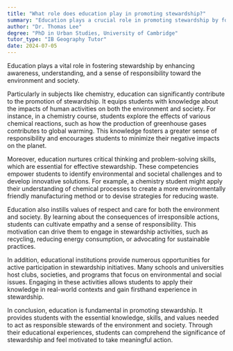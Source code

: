 ```yaml
---
title: "What role does education play in promoting stewardship?"
summary: "Education plays a crucial role in promoting stewardship by fostering awareness, understanding, and responsibility towards the environment and society."
author: "Dr. Thomas Lee"
degree: "PhD in Urban Studies, University of Cambridge"
tutor_type: "IB Geography Tutor"
date: 2024-07-05
---
```


Education plays a vital role in fostering stewardship by enhancing awareness, understanding, and a sense of responsibility toward the environment and society.

Particularly in subjects like chemistry, education can significantly contribute to the promotion of stewardship. It equips students with knowledge about the impacts of human activities on both the environment and society. For instance, in a chemistry course, students explore the effects of various chemical reactions, such as how the production of greenhouse gases contributes to global warming. This knowledge fosters a greater sense of responsibility and encourages students to minimize their negative impacts on the planet.

Moreover, education nurtures critical thinking and problem-solving skills, which are essential for effective stewardship. These competencies empower students to identify environmental and societal challenges and to develop innovative solutions. For example, a chemistry student might apply their understanding of chemical processes to create a more environmentally friendly manufacturing method or to devise strategies for reducing waste.

Education also instills values of respect and care for both the environment and society. By learning about the consequences of irresponsible actions, students can cultivate empathy and a sense of responsibility. This motivation can drive them to engage in stewardship activities, such as recycling, reducing energy consumption, or advocating for sustainable practices.

In addition, educational institutions provide numerous opportunities for active participation in stewardship initiatives. Many schools and universities host clubs, societies, and programs that focus on environmental and social issues. Engaging in these activities allows students to apply their knowledge in real-world contexts and gain firsthand experience in stewardship.

In conclusion, education is fundamental in promoting stewardship. It provides students with the essential knowledge, skills, and values needed to act as responsible stewards of the environment and society. Through their educational experiences, students can comprehend the significance of stewardship and feel motivated to take meaningful action.
    